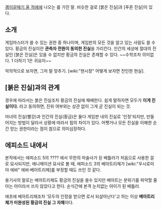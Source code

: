 [[괭이갈매기 울 적에]]에 나오는 {{{#gold 권위}}}를 가진 말.
비슷한 걸로 [붉은 진실]과 [푸른 진실]이 있다.

== 소개 ==
게임마스터가 쓸 수 있는 권한 중 하나이며, 게임판의 모든 것을 알고 있는 사람도 쓸 수 있다. 황금의 진실이란 '''관측자 전원이 동의한 진실'''을 가리킨다. 인간의 세상에 절대의 진실인 [붉은 진실]은 있을 수 없지만 황금의 진실은 존재할 수 있다. ~~수학조차 의미없다. 1 더하기 1은 귀요미~~

악의적으로 보자면, 그저 말 맞추기. [wiki:"현시창" 어떻게 보자면 잔인한 현실].

== [붉은 진실]과의 관계 ==
경우에 따라서는 붉은 진실조차 황금의 진실에 패배한다. 쉽게 말하자면 모두가 '''이게 진실이다.''' 라고 동의하면, 진위 여부와는 상관 없이 그게 곧 진실이 되는 것.

마녀의 진실(빨강)과 인간의 진실(황금)은 둘다 게임판 내의 진실로 '인정'되지만, 만들어지는 방법이 달라서 상황에 따라서 힘의 차이가 있다.
어쨋거나 모든 진실을 이해한 순간 얻는 권한이라는 점이 참으로 의미심장하다.


== 에피소드 내에서 ==
본작에서는 에피소드 5의 ???? 에서 무한의 마술사가 된 배틀러가 처음으로 사용한 걸로 묘사되지만, 애니메이션 묘사로 볼 때, 에피소드 3의 베아트리체가 [wiki:"우시로미야 에바" 에바·베아트리체]를 부정할 때도 쓰인 것 같다.

용기사의 말로는 베아트리체도 황금의 진실을 쓸수 있지만 베아트는 분위기를 파악할 줄 아는 아이라서 쓰지 않았다고 한다.
순식간에 본격 눈치없는 아이가 된 배틀러.

애초에 베아트리체조차 '모두의 인정을 받으면 {{{#gold 황금의 마녀}}}로서 되살아난다'고 하는 이상 '''베아트리체가 미완성된 황금의 진실 그 자체'''이다.
